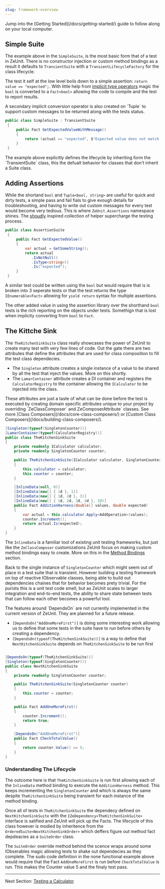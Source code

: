 ```yaml
---
slug: framework-overview
---
```


<Notes title="Follow Along">
Jump into the [Getting Started](/docs/getting-started/) guide to follow along on your local computer.
</Notes>


## Simple Suite

The example above in the `SimpleSuite`, is the most basic form that of a test in ZeUnit.  There is no constructor injection or custom method bindings as a result it defaults to `TransientSuite` with a `TransientLifecycleFactory` for the class lifecycle.

The test it self at the low level boils down to a simple assertion: `return value == "expected";`.   With little help from <a href="https://learn.microsoft.com/en-us/dotnet/csharp/language-reference/operators/user-defined-conversion-operators" target="_blank">implicit type operators</a> magic the `bool` is converted to a `Fact<bool>` allowing the code to compile and the test to report results. 

<Notes>
A secondary implicit conversion operator is also created on `Tuple<bool, string>` to support custom messages to be returned along with the tests status.
</Notes>

```csharp
public class SimpleSuite : TransientSuite
 {
     public Fact GetExpectedValueWithMessage()
     {       
         return (actual == "expected", $"Expected value does not match {actual}!!");
     }
 }
```

<Notes>
The example above explicitly defines the lifecycle by inheriting form the `TransientSuite` class, this the defualt behavior for classes that don't inherit a Suite class.
</Notes>

## Adding Assertions

While the shortand `bool` and `Tuple<bool, string>` are useful for quick and dirty tests, a simple pass and fail fials to give evough details for troubleshooting, and having to write out custom messages for every test would become very tedious.  This is where `ZeUnit.Assertions` namespace shines.  The <a href="https://docs.shouldly.org/documentation/getting-started" target="_blank">shoudly</a> inspired collection of helper supercharge the testing process.

```csharp
public class AssertionSuite
 {
     public Fact GetExpectedValue()
     {   
         var actual = GetSomeString();    
         return actual
            .IsNotNull()
            .IsType<string>()
            .Is("expected");
     }
 }
``` 

A similar test could be written using the `bool` but would require that is is broken into 3 seperate tests or that the test returns the type `IEnumerable<Fact>` allowing for `yield return` syntax for multiple assertions.

The other added value in using the assertion library over the shorthand `bool` tests is the rich reporting on the objects under tests.  Somethign that is lost when implicity converting from `bool` to `Fact`.

## The Kittche Sink

The `TheKitchenSinkSuite` class really showcases the power of ZeUnit to create many test with very few lines of code.  Out the gate there are two attributes that define the attributes that are used for class composition to fill the test class dependecies.  

- The `Singleton` attribute creates a single instance of a value to be shared by all the test that inject the values.  More on this shortly.
- The `LamarContainer` attribute creates a DI container and registers the `CalculatorRegistry` to the container allowing the `ICalculator` to be injected into the class.

<Notes>
These attributes are just a taste of what can be done before the test is executed by creating domain specific attributes unique to your project by overriding `ZeClassComposer` and ZeComposerAttribute` classes.  See more [Class Composers](/docs/core-class-composers/) or [Custom Class Composers](/docs/building-class-composers/).
</Notes>

```csharp
[Singleton(typeof(SingletonCounter))]
[LamarContainer(typeof(CalculatorRegistry))]
public class TheKitchenSinkSuite
{
    private readonly ICalculator calculator;
    private readonly SingletonCounter counter;

    public TheKitchenSinkSuite(ICalculator calculator, SingletonCounter counter)
    {
        this.calculator = calculator;
        this.counter = counter;
    }

    [InlineData(null, 0)]
    [InlineData(new[] { 1d }, 1)]
    [InlineData(new[] { 1d, 2d }, 3)]
    [InlineData(new[] { 1d, 2d, 3d, 4d }, 10)]
    public Fact AdditionHarness(double[] values, double expected)
    {            
        var actual = this.calculator.Apply<AddOperation>(values);
        counter.Increment();
        return actual.Is(expected);
    }    
}
```
The `InlineData` is a familiar tool of existing unit testing frameworks, but just like the `ZeClassComposer` customizations ZeUnit focus on making custom method bindings easy to create.  More on this in the [Method Bindings](/docs/core-method-binders/) section.

Back to the single instance of `SingletonCounter` which might seem out of place in a test suite that is transient.  However building a testing framework on top of reactive IObservable classes, being able to build out dependencies chaines that for behavior becomes prety trivial.  For the purists this is a unit test code smell, but as ZeUnit scales to larger integration and end-to-end tests, the ability to share state between tests that can follow each other becomes a powerful tool.

<Warning>
The features around `DependsOn` are not currently implemented in the current version of ZeUnit.  They are planned for a future release.
</Warning>

- `[DependsOn("AddOneMoreFirst")]` is doing some interesting work allowing us to define that some tests in the suite have to run before others by creating a dependency.
- `[DependsOn(typeof(TheKitchenSinkSuite))]` is a way to define that `NextKitchenSinkSuite` depends on `TheKitchenSinkSuite` to be run first 


```csharp

[DependsOn(typeof(TheKitchenSinkSuite))]
[Singleton(typeof(SingletonCounter))]
public class NextKitchenSinkSuite     
{    
    private readonly SingletonCounter counter;

    public TheKitchenSinkSuite(SingletonCounter counter)
    {        
        this.counter = counter;
    }

    public Fact AddOneMoreFirst()
    {            
        counter.Increment();
        return true;
    }    

    [DependsOn("AddOneMoreFirst")]
    public Fact CheckTotalValue()
    {                    
        return counter.Value() == 5;
    }    
}
```

### Understanding The Lifecycle 

The outcome here is that `TheKitchenSinkSuite` is run first allowing each of the `InlineData` method binding to execute the `AdditionHarness` method.  This keeps incrementing the `SingletonCounter` and which is always the same despite `TheKitchenSinkSuite` being transient for each instance of the method binding.

Once all of tests in `TheKitchenSinkSuite` the dependecy defined on `NextKitchenSinkSuite` with the `IZeDependency<TheKitchenSinkSuite>` interface is satified and ZeUnit will pick up the Facts.  The lifecycle of this class however is modied by inheritence from the `OrderedSuite<NextKitchenSinkOrder>` which deffers figure out method fact depdeacies as a `SuiteOrder` class.

The `SuiteOrder` override method behind the scence wraps around some IObserables magic allowing tests to shake out dependecies as they complete.  The sudo code definition in the none functional example above would require that the Fact `AddOneMoreFirst` is run before `CheckTotalValue` is run.  This makes the Counter value 5 and the finaly test pass.

---

Next Section: [Testing a Calculator](/docs/testing-a-calculator/)